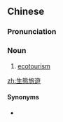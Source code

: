 {{also|生态旅游}}
==Chinese==
{{zh-forms|s=生态旅游|type=22}}

===Pronunciation===
{{zh-pron
|m=shēngtài lǚyóu
|cat=n
}}

===Noun===
{{zh-noun}}

# [[ecotourism]]

[[zh:生態旅遊]]

====Synonyms====
* {{zh-l|生態觀光}}